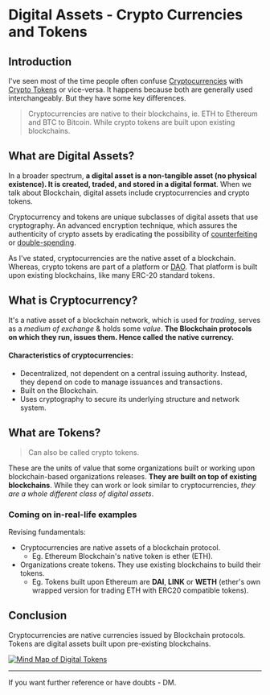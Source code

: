 
# Digital Assets - Crypto Currencies and Tokens
<Para desc="Understand Digital assets & the difference between cryptocurrencies and tokens." />

## Introduction
I've seen most of the time people often confuse [Cryptocurrencies](https://ethereum.org/en/developers/docs/intro-to-ether/#what-is-a-cryptocurrency) with [Crypto Tokens](https://ethereum.org/en/developers/docs/standards/tokens/#top) or vice-versa. It happens because both are generally used interchangeably. But they have some key differences.

> Cryptocurrencies are native to their blockchains, ie. ETH to Ethereum and BTC to Bitcoin. While crypto tokens are built upon existing blockchains.

## What are Digital Assets?
In a broader spectrum, **a digital asset is a non-tangible asset (no physical existence). It is created, traded, and stored in a digital format**. When we talk about Blockchain, digital assets include cryptocurrencies and crypto tokens.

Cryptocurrency and tokens are unique subclasses of digital assets that use cryptography. An advanced encryption technique, which assures the authenticity of crypto assets by eradicating the possibility of [counterfeiting](https://en.wikipedia.org/wiki/Counterfeit_money) or [double-spending](https://www.gemini.com/cryptopedia/double-spending-problem-crypto).

As I've stated, cryptocurrencies are the native asset of a blockchain. Whereas, crypto tokens are part of a platform or [DAO](https://ethereum.org/en/dao/). That platform is built upon existing blockchains, like many ERC-20 standard tokens.

## What is Cryptocurrency?
It's a native asset of a blockchain network, which is used for *trading*, serves as a *medium of exchange* & holds some *value*. 
**The Blockchain protocols on which they run, issues them. Hence called the native currency.**

#### Characteristics of cryptocurrencies:

- Decentralized, not dependent on a central issuing authority. Instead, they depend on code to manage issuances and transactions.
- Built on the Blockchain.
- Uses cryptography to secure its underlying structure and network system.

## What are Tokens?
> Can also be called crypto tokens. 

These are the units of value that some organizations built or working upon blockchain-based organizations releases. **They are built on top of existing blockchains**. While they can work or look similar to cryptocurrencies, *they are a whole different class of digital assets*.

### Coming on in-real-life examples

Revising fundamentals:
- Cryptocurrencies are native assets of a blockchain protocol. 
   - Eg. Ethereum Blockchain's native token is ether (ETH).
- Organizations create tokens. They use existing blockchains to build their tokens.
   - Eg. Tokens built upon Ethereum are **DAI**, **LINK** or **WETH** (ether's own wrapped version for trading ETH with ERC20 compatible tokens).

## Conclusion
Cryptocurrencies are native currencies issued by Blockchain protocols. Tokens are digital assets built upon pre-existing blockchains.

[![Mind Map of Digital Tokens](https://i.imgur.com/9vbi2CJ.png)](https://whimsical.com/blockchain-KzdhyJSYmeVunLoqGmrwbg)

---

If you want further reference or have doubts - DM.